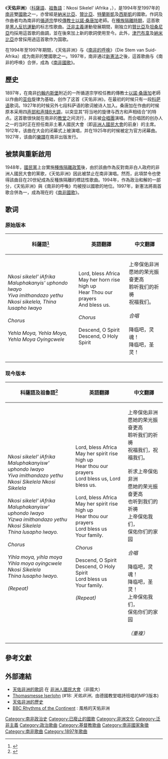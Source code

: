 {{NoteTA
| G1 = Country
| 1=zh-hans:非洲人国民大会; zh-hant:非洲人國民大會; zh-tw:非洲民族議會
| 2=zh-hans:南非土著人国民大会; zh-hant:南非土著人國民大會; zh-tw:南非原住民民族議會
}}
{{Not|南非國歌}}
{{About|非洲著名歌曲——《天佑非洲》|此曲的其他版本|天佑非洲 (消歧義)}}
{{Infobox Anthem
|chinese_title = 天佑非洲
|title         = Nkosi Sikelel' iAfrika
|transcription = 
|image         = Nkosi Sikelel' iAfrika.png
|image_size    = 
|caption       = 《天佑非洲》歌譜
|country       = {{ZAF}}前雙國歌之一<br/>[[非洲民族議會|非洲民族議會]]黨歌<br/>{{NAM}}前國歌<br/>{{ZMB-1964}}前國歌<br/>{{flagicon image|Flag of Transkei.svg}} [[特蘭斯凱|特蘭斯凱]]國歌<br/>{{flagicon image|Flag of Ciskei.svg}} [[西斯凱|西斯凱]]
|author        = [[以諾·桑唐加|以諾·桑唐加]]
|lyrics_date   = 1897年
|composer      = 以諾·桑唐加
|music_date    = 1897年
|adopted       = 1964年10月24日 - [[贊比亞|贊比亞]]<br/>1976年10月26日 - [[特蘭斯凱|特蘭斯凱]]<br/>1981年12月4日 - [[西斯凱|西斯凱]]<br/>1990年3月21日 - [[納米比亞|納米比亞]]<br/>1994年5月10日 - 与《[[南非的呼唤|南非的呼唤]]》成为南非雙國歌之一
|until         = 1973年9月14日 - 贊比亞<br/>1991年12月17日 - 納米比亞<br/>1994年4月27日 - 特蘭斯凱、西斯凱<br/>1997年10月10日 - 合併成《[[南非國歌|南非國歌]]》
|sound         = "Nkosi Sikelel' iAfrika" performed at the White House in 1994.oga
|sound_title   = 《天佑非洲》（演奏版）
}}
{{Anthem History
|Nation = 南非
|Flag = Flag of South Africa.svg
|Year1 = 1795 - 1938
|Name1 = [[天佑吾王|天佑吾王]]
|Year2 = 1938 - 1957
|Name2 = [[天佑吾王|天佑吾王]]<br/>[[南非的呼唤|南非的呼唤]]
|Year3 = 1957 - 1994
|Name3 = [[南非的呼唤|南非的呼唤]]
|Year4 = 1994 - 1997
|Name4 = [[天佑非洲|天佑非洲]]<br/>[[南非的呼唤|南非的呼唤]]
|Year5 = 1997 - 
|Name5 = [[南非國歌|南非國歌]]
|Notes = 註：1938 - 1957年及1994 - 1997年間為雙國歌。
}}
{{Anthem History
|Nation = 納米比亞
|Flag = Flag of Namibia.svg
|Year1 = 1990 - 1991
|Name1 = [[天佑非洲|天佑非洲]]
|Year2 = 1991 - 
|Name2 = [[纳米比亚，勇气之地|纳米比亚，勇气之地]]
}}
{{Anthem History
|Nation = 贊比亞
|Flag = Flag of Zambia.svg
|Year1 = 1964 - 1973
|Name1 = [[天佑非洲|天佑非洲]]
|Year2 = 1973 - 
|Name2 = [[独立高歌赞比亚，自豪又自由|独立高歌赞比亚，自豪又自由]]
}}

《'''天佑非洲'''》（[[科薩語|科薩語]]、[[祖魯語|祖魯語]]：Nkosi Sikelel' iAfrika {{IPA-xh|ŋkʼɔsi sikʼɛlɛl‿iafrikʼa|}}，{{lang-en|Lord Bless Africa}}），是1994年至1997年的[[南非|南非]]雙[[國歌|國歌]]之一，亦曾經是[[納米比亞|納米比亞]]、[[贊比亞|贊比亞]]、[[特蘭斯凱|特蘭斯凱]]及[[西斯凱|西斯凱]]的國歌。作詞及作曲者均為南非的[[循道宗|循道宗]]學校[[傳教士|傳教士]][[以諾·桑唐加|以諾·桑唐加]]老師。在[[南非種族隔離|種族隔離時期]]，這首歌是[[黑人|黑人]][[公民抗命|反抗運動]]的标志性歌曲。[[泛非主義|泛非主義]]運動發展期間，剛独立的[[贊比亞|贊比亞]]及[[坦桑尼亞|坦桑尼亞]]均採用這首歌的曲調，並在後來加上新的歌詞使用至今。此外，[[津巴布韋|津巴布韋]]及[[納米比亞|納米比亞]]亦曾採用過這首歌作为国歌。

在1994年至1997年期間，《天佑非洲》与《[[南非的呼唤|南非的呼唤]]》（Die Stem van Suid-Afrika）成为南非的雙國歌之一。1997年，南非通过[[南非憲法|新憲法]]之後，這首歌曲与《南非的呼唤》合併，成為《[[南非國歌|南非國歌]]》。

== 歷史 ==
1897年，在南非[[约翰内斯堡|约翰内斯堡]]附近的一所循道宗学校任教的傳教士[[以諾·桑唐加|以諾·桑唐加]]老師以{{link-en|约瑟夫·派理|Joseph Parry}}作曲的[[亚伯|亚伯]]旋律为基础，创作了这首《天佑非洲》。在最初的时候只有一段[[科萨语|科萨语]]歌词。1927年的时候另外七段科萨语的歌词被诗人{{link-en|撒缪尔·蒙卡西|Samuel Edward Krune Mqhayi}}加入。桑唐加在作曲的时候原本采用四[[声部|声部]][[和声|和声]][[降B大調|降B大調]]，以突显其“将当地的旋律与西方和声相结合”的特点。这首歌很快就在南非的[[教堂|教堂]]之间流行，并且被{{link-en|奥兰杰高等学校|Ohlange High School}}[[合唱團|合唱團]]演唱。而合唱团的创办人之一的{{link-en|约翰·杜伯|John Dube}}当时正在担任南非土著人國民大會（即[[非洲人國民大會|非洲人國民大會]]的前身）的主席。1912年，该曲在大会的闭幕式上被演唱，并在1925年的时候被定为官方闭幕曲。1927年，该曲的[[樂譜|樂譜]]在南非出版发行。

== 被禁與重新啟用 ==
1948年，[[國民黨_(南非)|國民黨]]上台實施[[南非種族隔離|種族隔離政策]]後，由於該曲作為反對南非白人政府的非洲人國民大會的黨歌，《天佑非洲》因此被禁止在南非演唱。然而，此項禁令也使得該曲目在20世紀成為反種族隔離的標誌性歌曲。1994年，作為政治和解的一部分，《天佑非洲》與《南非的呼喚》均被授以國歌的地位。1997年，新憲法將兩首歌合併為一，成為現在的《[[南非國歌|南非國歌]]》。

== 歌词 ==
=== 原始版本 ===

{| class="wikitable"
|-
!科薩語<ref>{{cite web |url=http://www.southafrica.com/blog/enoch-sontonga-composer-of-nkosi-sikelel-iafrica |title=Enoch Sontonga – Composer of Nkosi Sikelel' iAfrica |publisher=SouthAfrica.com Official Website |accessdate=2014年5月7日 |archive-date=2019年5月30日 |archive-url=https://web.archive.org/web/20190530092017/https://www.southafrica.com/blog/enoch-sontonga-composer-of-nkosi-sikelel-iafrica/ |dead-url=no }}</ref>
!英語翻譯
!中文翻譯
|-
|''Nkosi sikelel' iAfrika''<br>''Maluphakanyis' uphondo lwayo''<br>''Yiva imithandazo yethu''<br>''Nkosi sikelela, Thina lusapho lwayo''<br><br>''Chorus''<br><br>''Yehla Moya, Yehla Moya,''<br>''Yehla Moya Oyingcwele''
|Lord, bless Africa<br>May her horn rise high up<br>Hear Thou our prayers<br>And bless us.<br><br>''Chorus''<br><br>Descend, O Spirit<br>Descend, O Holy Spirit
|上帝保佑非洲<br><!--
-->愿她的荣光振奋更高<br><!--
-->聆听我们的祈祷<br><!--
-->祝福我们。<br><!--
--><br><!--
-->''合唱''<br><!--
--><br><!--
-->降临吧，灵魂！<br><!--
-->降临吧，圣灵！
|}

=== 现今版本 ===

{| class="wikitable"
|-
!科薩語及祖魯語<ref>{{cite web |url=http://www.endarkenment.com/kwanzaa/nkosi/versions.htm |title=National Anthem[,] Republic of South Africa: Other Versions |publisher=Kwanzaa Web |date=1995年 |accessdate=2014年5月7日 |archive-date=2020年2月23日 |archive-url=https://web.archive.org/web/20200223123308/http://www.endarkenment.com/kwanzaa/nkosi/versions.htm |dead-url=no }}</ref>
!英語翻譯
!中文翻譯
|-
|''Nkosi sikelel' iAfrika''<br>''Maluphakanyisw' uphondo lwayo''<br>''Yiva imithandazo yethu''<br>''Nkosi Sikelela Nkosi Sikelela''<br><br>''Nkosi sikelel' iAfrika''<br>''Maluphakanyisw' uphondo lwayo''<br>''Yizwa imithandazo yethu''<br>''Nkosi Sikelela''<br>''Thina lusapho lwayo.''<br><br>''Chorus''<br><br>''Yihla moya, yihla moya''<br>''Yihla moya oyingcwele''<br>''Nkosi Sikelela''<br>''Thina lusapho lwayo.''<br><br>''(Repeat)''
|Lord, bless Africa<br>May her spirit rise high up<br>Hear thou our prayers<br>Lord bless us, Lord bless us.<br><br>Lord, bless Africa<br>May her spirit rise high up<br>Hear thou our prayers<br>Lord bless us<br>Your family.<br><br>''Chorus''<br><br>Descend, O Spirit<br>Descend, O Holy Spirit<br>Lord bless us<br>Your family.<br><br>''(Repeat)''
|上帝保佑非洲<br>愿她的荣光振奋更高<br>聆听我们的祈祷<br>祝福我们，祝福我们。<br><br>祈求上帝保佑非洲<br>愿她的荣光振奋更高<br>也听到我们的祈祷<br>上帝保佑我们，<br>保佑你们的家园<br><br>''合唱''<br><br>降临吧，灵魂！<br>降临吧，圣灵！<br>上帝保佑我们，<br>保佑你们的家园<br><br>''（重複）''
|}

== 參考文獻 ==
{{Reflist}}

== 外部連結 ==
{{Portal box|非洲|南非|音樂}}
{{Commons category|Nkosi Sikelel' iAfrika}}
{{Wikisource|Nkosi Sikelel' iAfrika}}
* [https://web.archive.org/web/19971017161018/http://www.anc.org.za/misc/nkosi.html 天佑非洲的歌詞] 在 [[非洲人國民大會|非洲人國民大會]]（非國大）
* [https://web.archive.org/web/20040719065136/http://www.thomasmesse-iserlohn.de/chor-download-2.htm Thomasmesse Iserlohn] (#18: ''天佑非洲''，由德國教堂唱詩班唱的MP3版本)
* [http://www.flatinternational.org/template_volume.php?volume_id=277 天佑非洲的歷史] {{Wayback|url=http://www.flatinternational.org/template_volume.php?volume_id=277 |date=20191028192724 }}
* [http://www.bbc.co.uk/worldservice/africa/features/rhythms/southafrica.shtml BBC Rhythms of the Continent] {{Wayback|url=http://www.bbc.co.uk/worldservice/africa/features/rhythms/southafrica.shtml |date=20200105094006 }}: {{le|庫威多|Kwaito}}風格的天佑非洲

[[Category:南非政治史|Category:南非政治史]]
[[Category:已廢止的國歌|Category:已廢止的國歌]]
[[Category:非洲文化|Category:非洲文化]]
[[Category:泛非主義|Category:泛非主義]]
[[Category:政治歌曲|Category:政治歌曲]]
[[Category:基督教歌曲|Category:基督教歌曲]]
[[Category:南非國家象徵|Category:南非國家象徵]]
[[Category:南非歌曲|Category:南非歌曲]]
[[Category:1897年歌曲|Category:1897年歌曲]]